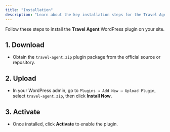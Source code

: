 ```yaml
---
title: "Installation"
description: "Learn about the key installation steps for the Travel Agent WordPress plugin."
---
```


Follow these steps to install the **Travel Agent** WordPress plugin on your site.

## 1. Download
   - Obtain the `travel-agent.zip` plugin package from the official source or repository.
## 2. Upload
   - In your WordPress admin, go to `Plugins → Add New → Upload Plugin`, select `travel-agent.zip`, then click **Install Now**.
## 3. Activate
   - Once installed, click **Activate** to enable the plugin.